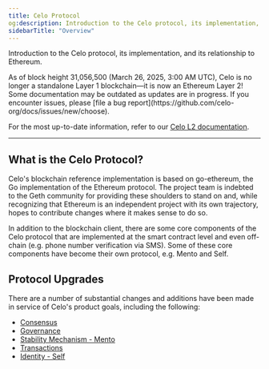 ```yaml
---
title: Celo Protocol
og:description: Introduction to the Celo protocol, its implementation, and its relationship to Ethereum.
sidebarTitle: "Overview"
---
```




Introduction to the Celo protocol, its implementation, and its relationship to Ethereum.

<Warning>
As of block height 31,056,500 (March 26, 2025, 3:00 AM UTC), Celo is no longer a standalone Layer 1 blockchain—it is now an Ethereum Layer 2!
Some documentation may be outdated as updates are in progress. If you encounter issues, please [file a bug report](https://github.com/celo-org/docs/issues/new/choose).

For the most up-to-date information, refer to our [Celo L2 documentation](/build#celo-l2-mainnet).
</Warning>

---

## What is the Celo Protocol?

Celo's blockchain reference implementation is based on go-ethereum, the Go implementation of the Ethereum protocol. The project team is indebted to the Geth community for providing these shoulders to stand on and, while recognizing that Ethereum is an independent project with its own trajectory, hopes to contribute changes where it makes sense to do so.

In addition to the blockchain client, there are some core components of the Celo protocol that are implemented at the smart contract level and even off-chain (e.g. phone number verification via SMS). Some of these core components have become their own protocol, e.g. Mento and Self.

## Protocol Upgrades

There are a number of substantial changes and additions have been made in service of Celo's product goals, including the following:

- [Consensus](/what-is-celo/about-celo-l1/protocol/consensus)
- [Governance](/what-is-celo/using-celo/protocol/governance/overview/)
- [Stability Mechanism - Mento](https://www.mento.org/)
- [Transactions](/what-is-celo/about-celo-l1/protocol/transaction)
- [Identity - Self](https://self.xyz/)